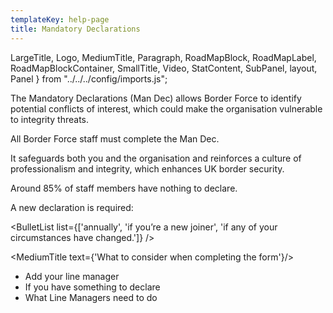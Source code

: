 ```yaml
---
templateKey: help-page
title: Mandatory Declarations
---
```

LargeTitle, Logo, MediumTitle, Paragraph, RoadMapBlock, RoadMapLabel, RoadMapBlockContainer, SmallTitle, Video, StatContent,
SubPanel, layout, Panel } from "../../../config/imports.js";

The Mandatory Declarations (Man Dec) allows Border Force to identify potential conflicts of interest, which could make the organisation vulnerable to integrity threats.

All Border Force staff must complete the Man Dec.

It safeguards both you and the organisation and reinforces a culture of professionalism and integrity, which enhances UK border security.

Around 85% of staff members have nothing to declare.

A new declaration is required:

<BulletList list={['annually', 'if you’re a new joiner', 'if any of your circumstances have changed.']} />

<MediumTitle text={'What to consider when completing the form'}/>

<ul class="govuk-list govuk-list--bullet">
	<li><Link class="govuk-link" to="/help/mandec/mandec-adding-your-line-manager/">Add your line manager</Link></li>
	<li><Link class="govuk-link" to="/help/mandec/mandec-something-to-declare/">If you have something to declare</Link></li>
	<li><Link class="govuk-link" to="/help/mandec/mandec-what-line-managers-need-to-do/">What Line Managers need to do</Link></li>
</ul>

